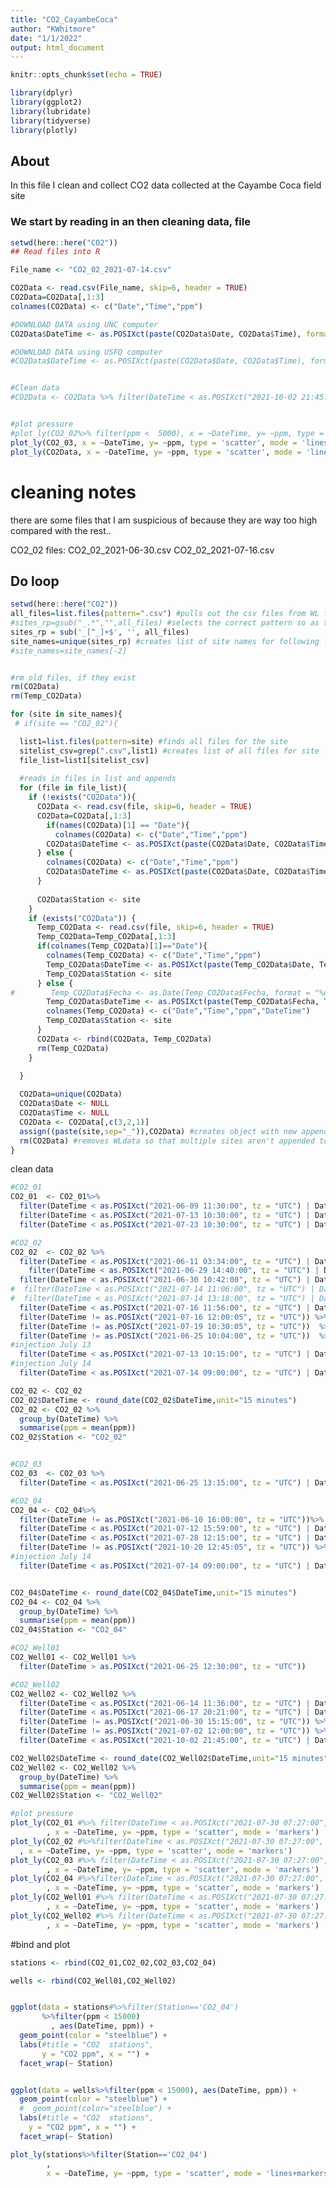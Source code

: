 ```yaml
---
title: "CO2_CayambeCoca"
author: "KWhitmore"
date: "1/1/2022"
output: html_document
---
```


```r
knitr::opts_chunk$set(echo = TRUE)

library(dplyr)
library(ggplot2)
library(lubridate)
library(tidyverse)
library(plotly)
```

## About
In this file I clean and collect CO2 data collected at the Cayambe Coca field site

### We start by reading in an then cleaning data, file 

```r
setwd(here::here("CO2"))
## Read files into R

File_name <- "CO2_02_2021-07-14.csv"

CO2Data <- read.csv(File_name, skip=6, header = TRUE)
CO2Data=CO2Data[,1:3]
colnames(CO2Data) <- c("Date","Time","ppm")

#DOWNLOAD DATA using UNC computer
CO2Data$DateTime <- as.POSIXct(paste(CO2Data$Date, CO2Data$Time), format="%m/%d/%Y %I:%M:%S %p", tz = "UTC")

#DOWNLOAD DATA using USFQ computer
#CO2Data$DateTime <- as.POSIXct(paste(CO2Data$Date, CO2Data$Time), format="%d/%m/%Y %H:%M:%S", tz = "UTC")


#Clean data
#CO2Data <- CO2Data %>% filter(DateTime < as.POSIXct("2021-10-02 21:45:00", tz = "UTC") | DateTime > as.POSIXct("2021-10-20 13:15:00", tz = "UTC"))


#plot pressure
#plot_ly(CO2_02%>% filter(ppm <  5000), x = ~DateTime, y= ~ppm, type = 'scatter', mode = 'lines+markers')
plot_ly(CO2_03, x = ~DateTime, y= ~ppm, type = 'scatter', mode = 'lines+markers')
plot_ly(CO2Data, x = ~DateTime, y= ~ppm, type = 'scatter', mode = 'lines+markers')

```
# cleaning notes
there are some files that I am suspicious of because they are way too high compared with the rest..

CO2_02 files:
CO2_02_2021-06-30.csv
CO2_02_2021-07-16.csv

## Do loop

```r

setwd(here::here("CO2"))
all_files=list.files(pattern=".csv") #pulls out the csv files from WL folder in HOBOware folder
#sites_rp=gsub("_.*","",all_files) #selects the correct pattern so as to seelct only desired files
sites_rp = sub('_[^_]+$', '', all_files)
site_names=unique(sites_rp) #creates list of site names for following loop
#site_names=site_names[-2]


#rm old files, if they exist
rm(CO2Data)
rm(Temp_CO2Data)

for (site in site_names){
 # if(site == "CO2_02"){

  list1=list.files(pattern=site) #finds all files for the site
  sitelist_csv=grep(".csv",list1) #creates list of all files for site
  file_list=list1[sitelist_csv]
  
  #reads in files in list and appends
  for (file in file_list){
    if (!exists("CO2Data")){
      CO2Data <- read.csv(file, skip=6, header = TRUE)
      CO2Data=CO2Data[,1:3]
        if(names(CO2Data)[1] == "Date"){
          colnames(CO2Data) <- c("Date","Time","ppm")
        CO2Data$DateTime <- as.POSIXct(paste(CO2Data$Date, CO2Data$Time), format="%m/%d/%Y %I:%M:%S %p", tz = "UTC")
      } else { 
        colnames(CO2Data) <- c("Date","Time","ppm")
        CO2Data$DateTime <- as.POSIXct(paste(CO2Data$Date, CO2Data$Time), format="%d/%m/%Y %H:%M:%S", tz = "UTC")
      }
      
      CO2Data$Station <- site
    }
    if (exists("CO2Data")) {
      Temp_CO2Data <- read.csv(file, skip=6, header = TRUE)  
      Temp_CO2Data=Temp_CO2Data[,1:3]
      if(colnames(Temp_CO2Data)[1]=="Date"){
        colnames(Temp_CO2Data) <- c("Date","Time","ppm")
        Temp_CO2Data$DateTime <- as.POSIXct(paste(Temp_CO2Data$Date, Temp_CO2Data$Time), format="%m/%d/%Y %I:%M:%S %p", tz = "UTC")
        Temp_CO2Data$Station <- site
      } else {
#        Temp_CO2Data$Fecha <- as.Date(Temp_CO2Data$Fecha, format = "%d / %m / %Y")
        Temp_CO2Data$DateTime <- as.POSIXct(paste(Temp_CO2Data$Fecha, Temp_CO2Data$Tiempo), format="%d/%m/%Y %H:%M:%S", tz = "UTC")
        colnames(Temp_CO2Data) <- c("Date","Time","ppm","DateTime")
        Temp_CO2Data$Station <- site
      }
      CO2Data <- rbind(CO2Data, Temp_CO2Data)
      rm(Temp_CO2Data)
    }
    
  }

  CO2Data=unique(CO2Data)
  CO2Data$Date <- NULL
  CO2Data$Time <- NULL
  CO2Data <- CO2Data[,c(3,2,1)]
  assign((paste(site,sep="_")),CO2Data) #creates object with new appended data
  rm(CO2Data) #removes WLdata so that multiple sites aren't appended together
}

```

clean data

```r
#CO2_01
CO2_01  <- CO2_01%>%
  filter(DateTime < as.POSIXct("2021-06-09 11:30:00", tz = "UTC") | DateTime >= as.POSIXct("2021-06-09 12:15:00", tz = "UTC")) %>%
  filter(DateTime < as.POSIXct("2021-07-13 10:30:00", tz = "UTC") | DateTime > as.POSIXct("2021-07-16 11:30:00", tz = "UTC")) %>%
  filter(DateTime < as.POSIXct("2021-07-23 10:30:00", tz = "UTC") | DateTime > as.POSIXct("2021-07-27 13:00:00", tz = "UTC"))

#CO2_02
CO2_02  <- CO2_02 %>% 
  filter(DateTime < as.POSIXct("2021-06-11 03:34:00", tz = "UTC") | DateTime > as.POSIXct("2021-06-16 11:52:00", tz = "UTC")) %>%
    filter(DateTime < as.POSIXct("2021-06-29 14:40:00", tz = "UTC") | DateTime > as.POSIXct("2021-06-29 15:00:00", tz = "UTC")) %>%
  filter(DateTime < as.POSIXct("2021-06-30 10:42:00", tz = "UTC") | DateTime > as.POSIXct("2021-06-30 11:45:00", tz = "UTC")) %>%
#  filter(DateTime < as.POSIXct("2021-07-14 11:06:00", tz = "UTC") | DateTime > as.POSIXct("2021-07-14 11:11:00", tz = "UTC")) %>% 
#  filter(DateTime < as.POSIXct("2021-07-14 13:18:00", tz = "UTC") | DateTime > as.POSIXct("2021-07-14 14:13:00", tz = "UTC")) %>%
  filter(DateTime < as.POSIXct("2021-07-16 11:56:00", tz = "UTC") | DateTime > as.POSIXct("2021-07-16 11:57:00", tz = "UTC")) %>%
  filter(DateTime != as.POSIXct("2021-07-16 12:00:05", tz = "UTC")) %>% 
  filter(DateTime != as.POSIXct("2021-07-19 10:30:05", tz = "UTC"))  %>%
  filter(DateTime != as.POSIXct("2021-06-25 10:04:00", tz = "UTC"))  %>%
#injection July 13
  filter(DateTime < as.POSIXct("2021-07-13 10:15:00", tz = "UTC") | DateTime > as.POSIXct("2021-07-13 15:15:00", tz = "UTC"))%>%
#injection July 14
  filter(DateTime < as.POSIXct("2021-07-14 09:00:00", tz = "UTC") | DateTime > as.POSIXct("2021-07-14 15:30:00", tz = "UTC"))

CO2_02 <- CO2_02
CO2_02$DateTime <- round_date(CO2_02$DateTime,unit="15 minutes")
CO2_02 <- CO2_02 %>% 
  group_by(DateTime) %>% 
  summarise(ppm = mean(ppm))
CO2_02$Station <- "CO2_02"


#CO2_03
CO2_03  <- CO2_03 %>%
  filter(DateTime < as.POSIXct("2021-06-25 13:15:00", tz = "UTC") | DateTime > as.POSIXct("2021-07-02 12:15:00", tz = "UTC"))

#CO2_04
CO2_04 <- CO2_04%>%
  filter(DateTime != as.POSIXct("2021-06-10 16:00:00", tz = "UTC"))%>%
  filter(DateTime < as.POSIXct("2021-07-12 15:59:00", tz = "UTC") | DateTime > as.POSIXct("2021-07-16 13:00:00", tz = "UTC"))%>%
  filter(DateTime < as.POSIXct("2021-07-28 12:15:00", tz = "UTC") | DateTime > as.POSIXct("2021-07-28 13:15:00", tz = "UTC"))%>%
  filter(DateTime != as.POSIXct("2021-10-20 12:45:05", tz = "UTC")) %>%
#injection July 14
  filter(DateTime < as.POSIXct("2021-07-14 09:00:00", tz = "UTC") | DateTime > as.POSIXct("2021-07-14 15:30:00", tz = "UTC"))


CO2_04$DateTime <- round_date(CO2_04$DateTime,unit="15 minutes")
CO2_04 <- CO2_04 %>% 
  group_by(DateTime) %>% 
  summarise(ppm = mean(ppm))
CO2_04$Station <- "CO2_04"

#CO2_Well01
CO2_Well01 <- CO2_Well01 %>%
  filter(DateTime > as.POSIXct("2021-06-25 12:30:00", tz = "UTC"))

#CO2_Well02
CO2_Well02 <- CO2_Well02 %>%
  filter(DateTime < as.POSIXct("2021-06-14 11:36:00", tz = "UTC") | DateTime > as.POSIXct("2021-06-17 07:21:00", tz = "UTC")) %>%
  filter(DateTime < as.POSIXct("2021-06-17 20:21:00", tz = "UTC") | DateTime > as.POSIXct("2021-06-18 08:21:00", tz = "UTC"))%>%
  filter(DateTime != as.POSIXct("2021-06-30 15:15:00", tz = "UTC")) %>%
  filter(DateTime != as.POSIXct("2021-07-02 12:00:00", tz = "UTC")) %>%
  filter(DateTime < as.POSIXct("2021-10-02 21:45:00", tz = "UTC") | DateTime > as.POSIXct("2021-10-20 13:15:00", tz = "UTC"))

CO2_Well02$DateTime <- round_date(CO2_Well02$DateTime,unit="15 minutes")
CO2_Well02 <- CO2_Well02 %>% 
  group_by(DateTime) %>% 
  summarise(ppm = mean(ppm))
CO2_Well02$Station <- "CO2_Well02"

#plot pressure
plot_ly(CO2_01 #%>% filter(DateTime < as.POSIXct("2021-07-30 07:27:00", tz = "UTC"))
        , x = ~DateTime, y= ~ppm, type = 'scatter', mode = 'markers')
plot_ly(CO2_02 #%>%filter(DateTime < as.POSIXct("2021-07-30 07:27:00", tz = "UTC"))
  , x = ~DateTime, y= ~ppm, type = 'scatter', mode = 'markers')
plot_ly(CO2_03 #%>% filter(DateTime < as.POSIXct("2021-07-30 07:27:00", tz = "UTC"))
        , x = ~DateTime, y= ~ppm, type = 'scatter', mode = 'markers')
plot_ly(CO2_04 #%>%filter(DateTime < as.POSIXct("2021-07-30 07:27:00", tz = "UTC"))
        , x = ~DateTime, y= ~ppm, type = 'scatter', mode = 'markers')
plot_ly(CO2_Well01 #%>% filter(DateTime < as.POSIXct("2021-07-30 07:27:00", tz = "UTC"))
        , x = ~DateTime, y= ~ppm, type = 'scatter', mode = 'markers')
plot_ly(CO2_Well02 #%>% filter(DateTime < as.POSIXct("2021-07-30 07:27:00", tz = "UTC"))
        , x = ~DateTime, y= ~ppm, type = 'scatter', mode = 'markers')

```


#bind and plot

```r
stations <- rbind(CO2_01,CO2_02,CO2_03,CO2_04)

wells <- rbind(CO2_Well01,CO2_Well02)


ggplot(data = stations#%>%filter(Station=='CO2_04')
       %>%filter(ppm < 15000)
         , aes(DateTime, ppm)) +
  geom_point(color = "steelblue") +
  labs(#title = "CO2  stations",
       y = "CO2 ppm", x = "") + 
  facet_wrap(~ Station)


ggplot(data = wells%>%filter(ppm < 15000), aes(DateTime, ppm)) +
  geom_point(color = "steelblue") +
  #  geom_point(color="steelblue") + 
  labs(#title = "CO2  stations",
    y = "CO2 ppm", x = "") + 
  facet_wrap(~ Station)

plot_ly(stations%>%filter(Station=='CO2_04')
        ,
        x = ~DateTime, y= ~ppm, type = 'scatter', mode = 'lines+markers')

```
